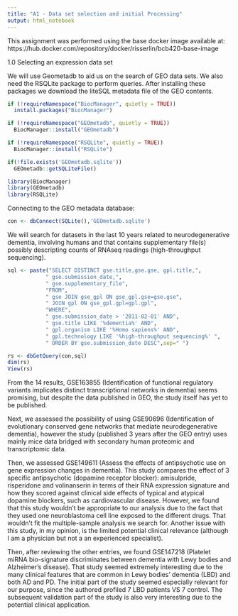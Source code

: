 ```yaml
---
title: "A1 - Data set selection and initial Processing"
output: html_notebook
---
```


This assignment was performed using the base docker image available at:
https://hub.docker.com/repository/docker/risserlin/bcb420-base-image

1.0 Selecting an expression data set

We will use Geometadb to aid us on the search of GEO data sets. We also need the RSQLite package to perform queries. After installing these packages we download the liteSQL metadata file of the GEO contents. 

```r
if (!requireNamespace("BiocManager", quietly = TRUE))
  install.packages("BiocManager")

if (!requireNamespace("GEOmetadb", quietly = TRUE))
  BiocManager::install("GEOmetadb")

if (!requireNamespace("RSQLite", quietly = TRUE))
  BiocManager::install("RSQLite")

if(!file.exists('GEOmetadb.sqlite')) 
  GEOmetadb::getSQLiteFile()

library(BiocManager)
library(GEOmetadb)
library(RSQLite)
```
Connecting to the GEO metadata database:

```r
con <- dbConnect(SQLite(),'GEOmetadb.sqlite')
```

We will search for datasets in the last 10 years related to neurodegenerative dementia, involving humans and that contains supplementary file(s) possibly descripting counts of RNAseq readings (high-throughput sequencing).


```r
sql <- paste("SELECT DISTINCT gse.title,gse.gse, gpl.title,",
            " gse.submission_date,",
            " gse.supplementary_file",
            "FROM",
            " gse JOIN gse_gpl ON gse_gpl.gse=gse.gse",
            " JOIN gpl ON gse_gpl.gpl=gpl.gpl",
            "WHERE",
            " gse.submission_date > '2011-02-01' AND",
            " gse.title LIKE '%dementia%' AND",
            " gpl.organism LIKE '%Homo sapiens%' AND",
            " gpl.technology LIKE '%high-throughput sequencing%' ",
            " ORDER BY gse.submission_date DESC",sep=" ")

rs <- dbGetQuery(con,sql)
dim(rs)
View(rs)
```

From the 14 results, GSE163855 (Identification of functional regulatory variants implicates distinct transcriptional networks in dementia) seems promising, but despite the data published in GEO, the study itself has yet to be published.

Next, we assessed the possibility of using GSE90696 (Identification of evolutionary conserved gene networks that mediate neurodegenerative dementia), however the study (published 3 years after the GEO entry) uses mainly mice data bridged with secondary human proteomic and transcriptomic data.

Then, we assessed GSE149611 (Assess the effects of antipsychotic use on gene expression changes in dementia). This study compares the effect of 3 specific antipsychotic (dopamine receptor blocker): amisulpride, risperidone and volinanserin in terms of their RNA expression signature and how they scored against clinical side effects of typical and atypical dopamine blockers, such as cardiovascular disease. However, we found that this study wouldn't be appropriate to our analysis due to the fact that they used one neuroblastoma cell line exposed to the different drugs. That wouldn't fit the multiple-sample analysis we search for. Another issue with this study, in my opinion, is the limited potential clinical relevance (although I am a physician but not a an experienced specialist). 

Then, after reviewing the other entries, we found GSE147218 (Platelet miRNA bio-signature discriminates between dementia with Lewy bodies and Alzheimer’s disease). That study seemed extremely interesting due to the many clinical features that are common in Lewy bodies' dementia (LBD) and both AD and PD. The initial part of the study seemed especially relevant for our purpose, since the authored profiled 7 LBD patients VS 7 control. The subsequent validation part of the study is also very interesting due to the potential clinical application.








